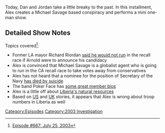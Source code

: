 {{DEFAULTSORT:
    #_EPISODE_0667:July 25, 2003
}}{{Episode
    | title           = July 25, 2003
    | caption         = [https://knowledgefight.libsyn.com/667-july-25-2003 Listen to this episode on Libsyn]
    | episodeNumber   = 667
    | length          = 01:16:50
    | airDate         = April 8, 2022
    | coverageDate    = July 25, 2003
    | episodeType     = [[:Category:2003 Investigation|2003 Investigation]]
    | previousEpisode = [[666: March 31, 2022]]
    | nextEpisode     = [[668: April 8, 2022]]
}}

{{Stub}}

Today, Dan and Jordan take a little breaky to the past.  In this installment, Alex creates a Michael Savage based conspiracy and performs a mini one-man show.

==Detailed Show Notes==

Topics covered<ref>[https://knowledgefight.com/research/2022/4/7/episode-667-july-25-2003 Episode #667: July 25, 2003]</ref>:

*Former LA mayor Richard Riordan [https://www.sfgate.com/politics/article/RECALL-FEVER-Both-Huffingtons-Audie-Bock-2600228.php said he would not run] in the recall race if Arnold were to announce his candidacy
*Alex is convinced that Michael Savage is a globalist agent who is going to run in the CA recall race to take votes away from conservatives
*Alex has not heard that a nominee for the position of Secretary of the Navy [https://www.nytimes.com/2003/07/26/us/nominee-for-navy-secretary-killed-himself-official-rules.html has died by suicide]
*The band Poker Face has [https://web.archive.org/web/20030730172349/http://www.pokerface.com/ some great member bios]
*Alex is a little off about [https://www.trade.gov/country-commercial-guides/liberia-oil-and-gas Liberia's natural resources]
*Based on [https://www.nytimes.com/2003/07/26/world/president-orders-troop-deployment-to-liberian-coast.html US] and [https://www.theguardian.com/world/2003/jul/03/julianborger UK] stories, it appears that Alex is wrong about troop numbers in Liberia as well

[[Category:Episodes]]
[[Category:2003 Investigation]]